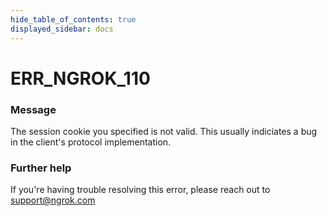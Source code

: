 ```yaml
---
hide_table_of_contents: true
displayed_sidebar: docs
---
```



# ERR_NGROK_110

### Message

The session cookie you specified is not valid.
This usually indiciates a bug in the client's protocol implementation.

<ErrorDetails error="err_ngrok_110" />

### Further help

If you're having trouble resolving this error, please reach out to [support@ngrok.com](mailto:support@ngrok.com?subject=Help%20with%20ERR_NGROK_110)
